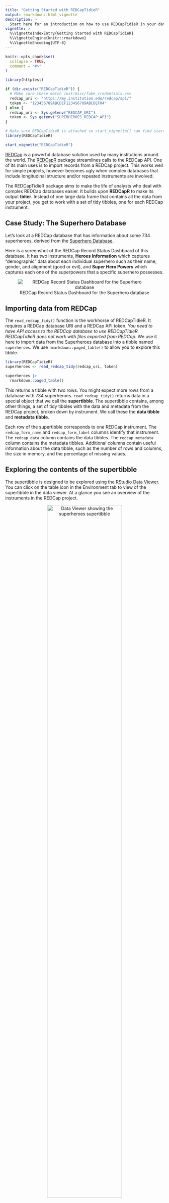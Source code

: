 ```yaml
---
title: "Getting Started with REDCapTidieR"
output: rmarkdown::html_vignette
description: >
  Start here for an introduction on how to use REDCapTidieR in your data analysis.
vignette: >
  %\VignetteIndexEntry{Getting Started with REDCapTidieR}
  %\VignetteEngine{knitr::rmarkdown}
  %\VignetteEncoding{UTF-8}
---
```


```r
knitr::opts_chunk$set(
  collapse = TRUE,
  comment = "#>"
)
```

```r
library(httptest)

if (dir.exists("REDCapTidieR")) {
  # Make sure these match inst/misc/fake_credentials.csv
  redcap_uri <- "https://my.institution.edu/redcap/api/"
  token <- "123456789ABCDEF123456789ABCDEF04"
} else {
  redcap_uri <- Sys.getenv("REDCAP_URI")
  token <- Sys.getenv("SUPERHEROES_REDCAP_API")
}

# Make sure REDCapTidieR is attached so start_vignette() can find start-vignette.R
library(REDCapTidieR)

start_vignette("REDCapTidieR")
```

[REDCap](https://www.project-redcap.org/) is a powerful database solution used by many institutions around the world. The [REDCapR](https://ouhscbbmc.github.io/REDCapR/) package streamlines calls to the REDCap API. One of its main uses is to import records from a REDCap project. This works well for simple projects, however becomes ugly when complex databases that include longitudinal structure and/or repeated instruments are involved.

The REDCapTidieR package aims to make the life of analysts who deal with complex REDCap databases easier. It builds upon **REDCapR** to make its output **tidier**. Instead of one large data frame that contains all the data from your project, you get to work with a set of tidy tibbles, one for each REDCap instrument.

## Case Study: The Superhero Database

Let's look at a REDCap database that has information about some 734 superheroes, derived from the [Superhero Database](https://www.superherodb.com/).

Here is a screenshot of the REDCap Record Status Dashboard of this database. It has two instruments, **Heroes Information** which captures "demographic" data about each individual superhero such as their name, gender, and alignment (good or evil), and **Super Hero Powers** which captures each one of the superpowers that a specific superhero possesses.

<center>

![REDCap Record Status Dashboard for the Superhero database](record_status_dash.png)

</center>

## Importing data from REDCap

The `read_redcap_tidy()` function is the workhorse of REDCapTidieR. It requires a REDCap database URI and a REDCap API token. *You need to have API access to the REDCap database to use REDCapTidieR. REDCapTidieR does not work with files exported from REDCap.* We use it here to import data from the Superheroes database into a tibble named `superheroes`. We use `rmarkdown::paged_table()` to allow you to explore this tibble.

```r
library(REDCapTidieR)
superheroes <- read_redcap_tidy(redcap_uri, token)

superheroes |>
  rmarkdown::paged_table()
```

This returns a tibble with two rows. You might expect more rows from a database with 734 superheroes. `read_redcap_tidy()` returns data in a special object that we call the **supertibble**. The supertibble contains, among other things, a set of tidy tibbles with the data and metadata from the REDCap project, broken down by instrument. We call these the **data tibble** and **metadata tibble**.

Each row of the supertibble corresponds to one REDCap instrument. The `redcap_form_name` and `redcap_form_label` columns identify that instrument. The `redcap_data` column contains the data tibbles. The `redcap_metadata` column contains the metadata tibbles. Additional columns contain useful information about the data tibble, such as the number of rows and columns, the size in memory, and the percentage of missing values.

## Exploring the contents of the supertibble

The supertibble is designed to be explored using the [RStudio Data Viewer](https://support.posit.co/hc/en-us/articles/205175388-Using-the-Data-Viewer-in-the-RStudio-IDE). You can click on the table icon in the Environment tab to view of the supertibble in the data viewer. At a glance you see an overview of the instruments in the REDCap project.

<center>

![Data Viewer showing the `superheroes` supertibble](viewer-supertibble.gif){width=75%}

</center>

You can drill down into individual tables in the `redcap_data` and `redcap_metadata` columns. Note that in the `heroes_information` data tibble, each row represents a superhero, identified by their `record_id`.

<center>

![Data Viewer showing the `heroes_information` data tibble](viewer-heroes-information.gif){width=75%}

</center>

In the `super_hero_powers` data tibble, each row represents a superpower of a specific hero. Each row is identified by the combination of `record_id` and `redcap_repeat_instance`. This difference in granularity is because in REDCap `super_hero_powers` is configured as a **repeating** instrument whereas `heroes_information` is configured as a **nonrepeating** instrument.

<center>

![Data Viewer showing the `super_hero_powers` data tibble](viewer-super-hero-powers.gif){width=75%}

</center>

You can also explore the metadata tibbles in the `redcap_metadata` column to find out about field labels, field types, and other field attributes.

<center>

![Data Viewer showing the `heroes_information` metadata tibble](viewer-metadata.gif){width=75%}

</center>

## Extracting data tibbles from the supertibble

REDCapTidieR provides three different functions to extract data tibbles from a supertibble.

### Binding data tibbles into the environment

The `bind_tables()` function takes a supertibble and binds its data tibbles directly into the global environment. When you use `bind_tables()` while working interactively in the RStudio IDE, you will see data tibbles appear in the Environment pane.

<center>

![](bind-tables.gif){width=75%}

</center>

By default, `bind_tables()` extracts all data tibbles from the supertibble. With the `tbls` argument you can specify a subset of data tibbles that should be extracted. With the `environment` argument you can supply your own environment object to which the tibbles will be bound.

### Extracting a list of data tibbles

The `extract_tables()` function takes a supertibble and returns a named list of data tibbles. The default is to extract all data tibbles. We use `str` here to show the structure of the list returned by `extract_tables()`.

```r
superheroes_list <- superheroes |>
  extract_tables()

superheroes_list |>
  str(max.level = 1)
```

You can use [tidyselect selectors](https://tidyselect.r-lib.org/reference/language.html) to select specific data tibbles.

```r
superheroes |>
  extract_tables(ends_with("powers")) |>
  str(max.level = 1)
```

### Extracting a single data tibble

The `extract_table()` takes a supertibble and returns a single data tibble.

```r
superheroes |>
  extract_table("heroes_information") |>
  rmarkdown::paged_table()
```

## Adding variable labels with the labelled package

REDCapTidieR integrates with the [labelled](http://larmarange.github.io/labelled/) package to allow you to attach labels to variables in the supertibble. Variable labels can make data exploration easier. An increasing number of R packages support labelled data, including [ggplot](https://ggplot2.tidyverse.org/) (via [ggeasy](https://jonocarroll.github.io/ggeasy/)) and [gtsummary](https://www.danieldsjoberg.com/gtsummary/). The RStudio Data Viewer shows variable labels below variable names.

<center>

![](labelled-supertibble.png){width=75%}

</center>

The `make_labelled()` function takes a supertibble and returns a supertibble with variable labels applied to the variables of the supertibble as well as to the variables of all data and metadata tibbles in `redcap_data` and `redcap_metadata`.

You can use the `labelled::look_for()` function to explore the variable labels of a tibble.

```r
superheroes |>
  make_labelled() |>
  bind_tables()

labelled::look_for(heroes_information)
```

Where did these labels come from? These labels are actually the REDCap **field labels** that prompt data entry in the REDCap instrument! REDCapTidieR places them into the `field_label` variable of the instrument's metadata tibble. Below you can see that the field labels of the REDCap instrument for `heroes_information` are the same as the labels above.

<center>

![](heroes-information-redcap-form.png){width=75%}

</center>

The label for `name` doesn't look quite right. Let's remove that trailing `:`. The `make_labelled()` function has a `format_labels` argument that you can use to preprocess labels before applying them to the variables.

```r
superheroes |>
  make_labelled(format_labels = ~gsub(":", "", .)) |>
  bind_tables()

labelled::look_for(heroes_information, "hero")
```

Removing trailing `:` characters is a fairly common operation, so REDCapTidieR provides a helper function that you can pass to the `format_labels` argument:

```r
fmt_strip_trailing_colon("Hero name:")
```

To find out about other helpers included with REDCapTidieR, see `` ?`format-helpers` ``.

The `format_labels` argument will also accept a multiple functions in a vector or list. You can use any function that takes a character vector and returns a modified character vector. `make_labelled()` will process the variable labels using these functions in the order they are supplied. In the following example, we remove the trailing colon with `fmt_strip_trailing_colon()` and then make the labels lower case with `base::tolower()`.

```r
superheroes |>
  make_labelled(
    format_labels = c(
      fmt_strip_trailing_colon, 
      base::tolower)
  ) |>
  bind_tables()

labelled::look_for(heroes_information)
```

```r
end_vignette()
```
